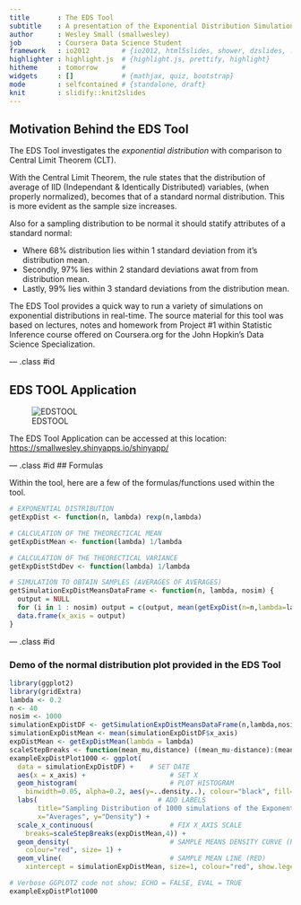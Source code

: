 ```yaml
---
title       : The EDS Tool
subtitle    : A presentation of the Exponential Distribution Simulation Tool as part of the Coursera Data Products final project.
author      : Wesley Small (smallwesley)
job         : Coursera Data Science Student
framework   : io2012        # {io2012, html5slides, shower, dzslides, ...}
highlighter : highlight.js  # {highlight.js, prettify, highlight}
hitheme     : tomorrow      # 
widgets     : []            # {mathjax, quiz, bootstrap}
mode        : selfcontained # {standalone, draft}
knit        : slidify::knit2slides
---
```


## Motivation Behind the EDS Tool

The EDS Tool investigates the *exponential distribution* with comparison to Central Limit Theorem (CLT). 

With the Central Limit Theorem, the rule states that the distribution of average of IID (Independant & Identically Distributed) variables, (when properly normalized), becomes that of a standard normal distribution.  This is more evident as the sample size increases.

Also for a sampling distribution to be normal it should statify attributes of a standard normal:

* Where 68% distribution lies within 1 standard deviation from it's distribution mean.
* Secondly, 97% lies within 2 standard deviations awat from from distribution mean.
* Lastly, 99% lies within 3 standard deviations from the distribution mean.

The EDS Tool provides a quick way to run a variety of simulations on exponential distributions in real-time.  The source material for this tool was based on lectures, notes and homework from Project #1 within Statistic Inference course offered on Coursera.org for the John Hopkin's Data Science Specialization.

--- .class #id 

## EDS TOOL Application

![EDSTOOL](./assets/img/edstool.jpg)

The EDS Tool Application can be accessed at this location: 
[https://smallwesley.shinyapps.io/shinyapp/](https://smallwesley.shinyapps.io/shinyapp/)

--- .class #id 
## Formulas

Within the tool, here are a few of the formulas/functions used within the tool.

```r
# EXPONENTIAL DISTRIBUTION
getExpDist <- function(n, lambda) rexp(n,lambda)

# CALCULATION OF THE THEORECTICAL MEAN
getExpDistMean <- function(lambda) 1/lambda

# CALCULATION OF THE THEORECTICAL VARIANCE
getExpDistStdDev <- function(lambda) 1/lambda

# SIMULATION TO OBTAIN SAMPLES (AVERAGES OF AVERAGES)
getSimulationExpDistMeansDataFrame <- function(n, lambda, nosim) {
  output = NULL
  for (i in 1 : nosim) output = c(output, mean(getExpDist(n=n,lambda=lambda)))
  data.frame(x_axis = output)
}
```

--- .class #id

### Demo of the normal distribution plot provided in the EDS Tool

```r
library(ggplot2)
library(gridExtra)
lambda <- 0.2
n <- 40
nosim <- 1000
simulationExpDistDF <- getSimulationExpDistMeansDataFrame(n,lambda,nosim)
simulationExpDistMean <- mean(simulationExpDistDF$x_axis)
expDistMean <- getExpDistMean(lambda = lambda)
scaleStepBreaks <- function(mean_mu,distance) ((mean_mu-distance):(mean_mu+distance))
exampleExpDistPlot1000 <- ggplot(
  data = simulationExpDistDF) +    # SET DATE
  aes(x = x_axis) +                     # SET X
  geom_histogram(                       # PLOT HISTOGRAM
    binwidth=0.05, alpha=0.2, aes(y=..density..), colour="black", fill="light blue") + 
  labs(                              # ADD LABELS
       title="Sampling Distribution of 1000 simulations of the Exponential Distibution",
       x="Averages", y="Density") +
  scale_x_continuous(                   # FIX X_AXIS SCALE
    breaks=scaleStepBreaks(expDistMean,4)) +
  geom_density(                         # SAMPLE MEANS DENSITY CURVE (RED)
    colour="red", size= 1) +
  geom_vline(                           # SAMPLE MEAN LINE (RED)
    xintercept = simulationExpDistMean, size=1, colour="red", show.legend = TRUE) 
```

```r
# Verbose GGPLOT2 code not show; ECHO = FALSE, EVAL = TRUE
exampleExpDistPlot1000
```
